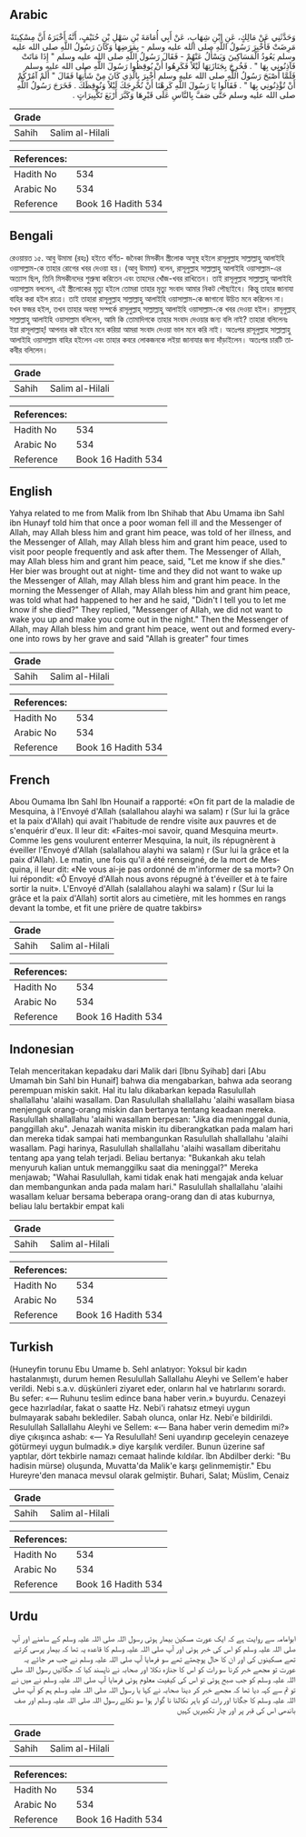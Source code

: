 ## Arabic


<div dir="rtl" lang="ar" style={{fontSize:'larger',backgroundColor:'#f8f9fa',padding:20}}>
وَحَدَّثَنِي عَنْ مَالِكٍ، عَنِ ابْنِ شِهَابٍ، عَنْ أَبِي أُمَامَةَ بْنِ سَهْلِ بْنِ حُنَيْفٍ، أَنَّهُ أَخْبَرَهُ أَنَّ مِسْكِينَةً مَرِضَتْ فَأُخْبِرَ رَسُولُ اللَّهِ صلى الله عليه وسلم - بِمَرَضِهَا وَكَانَ رَسُولُ اللَّهِ صلى الله عليه وسلم يَعُودُ الْمَسَاكِينَ وَيَسْأَلُ عَنْهُمْ - فَقَالَ رَسُولُ اللَّهِ صلى الله عليه وسلم ‏"‏ إِذَا مَاتَتْ فَآذِنُونِي بِهَا ‏"‏ ‏.‏ فَخُرِجَ بِجَنَازَتِهَا لَيْلاً فَكَرِهُوا أَنْ يُوقِظُوا رَسُولَ اللَّهِ صلى الله عليه وسلم فَلَمَّا أَصْبَحَ رَسُولُ اللَّهِ صلى الله عليه وسلم أُخْبِرَ بِالَّذِي كَانَ مِنْ شَأْنِهَا فَقَالَ ‏"‏ أَلَمْ آمُرْكُمْ أَنْ تُؤْذِنُونِي بِهَا ‏"‏ ‏.‏ فَقَالُوا يَا رَسُولَ اللَّهِ كَرِهْنَا أَنْ نُخْرِجَكَ لَيْلاً وَنُوقِظَكَ ‏.‏ فَخَرَجَ رَسُولُ اللَّهِ صلى الله عليه وسلم حَتَّى صَفَّ بِالنَّاسِ عَلَى قَبْرِهَا وَكَبَّرَ أَرْبَعَ تَكْبِيرَاتٍ ‏.‏
</div>
<div style={{backgroundColor:'#f8f9fa',padding:20, marginBottom: 10}}><table> <thead> <tr> <th>Grade</th> <th></th> </tr> </thead> <tbody> <tr><td>Sahih</td><td>Salim al-Hilali</td></tr></tbody></table><table> <thead> <tr> <th>References:</th> <th></th> </tr> </thead> <tbody><tr><td>Hadith No</td><td>534</td></tr><tr><td>Arabic No</td><td>534</td></tr><tr><td>Reference</td><td>Book 16 Hadith 534</td></tr></tbody></table></div>

## Bengali


<div dir="ltr" lang="bn" style={{fontSize:'larger',backgroundColor:'#f8f9fa',padding:20}}>
রেওয়ায়ত ১৫. আবু উমামা (রহঃ) হইতে বর্ণিত- জনৈকা মিসকীন স্ত্রীলোক অসুস্থ হইলে রাসূলুল্লাহ সাল্লাল্লাহু আলাইহি ওয়াসাল্লাম-কে তাহার রোগের খবর দেওয়া হয়। (আবু উমামা) বলেন, রাসূলুল্লাহ সাল্লাল্লাহু আলাইহি ওয়াসাল্লাম-এর অত্যাস ছিল, তিনি মিসকীনদের শুশ্ৰুষা করিতেন এবং তাহদের খোঁজ-খবর রাখিতেন। তাই রাসূলুল্লাহ সাল্লাল্লাহু আলাইহি ওয়াসাল্লাম বললেন, এই স্ত্রীলোকের মৃত্যু হইলে তোমরা তাহার মৃত্যু সংবাদ আমার নিকট পৌছাইবে। কিন্তু তাহার জানাযা বাহির করা হইল রাত্রে। তাই তাহারা রাসূলুল্লাহ সাল্লাল্লাহু আলাইহি ওয়াসাল্লাম-কে জাগানো উচিত মনে করিলেন না। যখন ফজর হইল, তখন তাহার অবস্থা সম্পর্কে রাসূলুল্লাহ্ সাল্লাল্লাহু আলাইহি ওয়াসাল্লাম-কে খবর দেওয়া হইল। রাসূলুল্লাহ্ সাল্লাল্লাহু আলাইহি ওয়াসাল্লাম বলিলেন, আমি কি তোমাদিগকে তাহার সংবাদ দেওয়ার জন্য বলি নাই? তাহারা বলিলেনঃ ইয়া রাসূলাল্লাহ্! আপনার কষ্ট হইবে মনে করিয়া আমরা সংবাদ দেওয়া ভাল মনে করি নাই। অতঃপর রাসূলুল্লাহ সাল্লাল্লাহু আলাইহি ওয়াসাল্লাম বাহির হইলেন এবং তাহার কবরে লোকজনকে লইয়া জানাযার জন্য দাঁড়াইলেন। অতঃপর চারটি তাকবীর বলিলেন।
</div>
<div style={{backgroundColor:'#f8f9fa',padding:20, marginBottom: 10}}><table> <thead> <tr> <th>Grade</th> <th></th> </tr> </thead> <tbody> <tr><td>Sahih</td><td>Salim al-Hilali</td></tr></tbody></table><table> <thead> <tr> <th>References:</th> <th></th> </tr> </thead> <tbody><tr><td>Hadith No</td><td>534</td></tr><tr><td>Arabic No</td><td>534</td></tr><tr><td>Reference</td><td>Book 16 Hadith 534</td></tr></tbody></table></div>

## English


<div dir="ltr" lang="en" style={{fontSize:'larger',backgroundColor:'#f8f9fa',padding:20}}>
Yahya related to me from Malik from Ibn Shihab that Abu Umama ibn Sahl ibn Hunayf told him that once a poor woman fell ill and the Messenger of Allah, may Allah bless him and grant him peace, was told of her illness, and the Messenger of Allah, may Allah bless him and grant him peace, used to visit poor people frequently and ask after them. The Messenger of Allah, may Allah bless him and grant him peace, said, "Let me know if she dies." Her bier was brought out at night- time and they did not want to wake up the Messenger of Allah, may Allah bless him and grant him peace. In the morning the Messenger of Allah, may Allah bless him and grant him peace, was told what had happened to her and he said, "Didn't I tell you to let me know if she died?" They replied, "Messenger of Allah, we did not want to wake you up and make you come out in the night." Then the Messenger of Allah, may Allah bless him and grant him peace, went out and formed everyone into rows by her grave and said "Allah is greater" four times
</div>
<div style={{backgroundColor:'#f8f9fa',padding:20, marginBottom: 10}}><table> <thead> <tr> <th>Grade</th> <th></th> </tr> </thead> <tbody> <tr><td>Sahih</td><td>Salim al-Hilali</td></tr></tbody></table><table> <thead> <tr> <th>References:</th> <th></th> </tr> </thead> <tbody><tr><td>Hadith No</td><td>534</td></tr><tr><td>Arabic No</td><td>534</td></tr><tr><td>Reference</td><td>Book 16 Hadith 534</td></tr></tbody></table></div>

## French


<div dir="ltr" lang="fr" style={{fontSize:'larger',backgroundColor:'#f8f9fa',padding:20}}>
Abou Oumama Ibn Sahl Ibn Hounaif a rapporté: «On fit part de la maladie de Mesquina, à l'Envoyé d'Allah (salallahou alayhi wa salam) r (Sur lui la grâce et la paix d'Allah) qui avait l'habitude de rendre visite aux pauvres et de s'enquérir d'eux. Il leur dit: «Faites-moi savoir, quand Mesquina meurt». Comme les gens voulurent enterrer Mesquina, la nuit, ils répugnèrent à éveiller l'Envoyé d'Allah (salallahou alayhi wa salam) r (Sur lui la grâce et la paix d'Allah). Le matin, une fois qu'il a été renseigné, de la mort de Mesquina, il leur dit: «Ne vous ai-je pas ordonné de m'informer de sa mort»? On lui répondit: «Ô Envoyé d'Allah nous avons répugné à t'éveiller et à te faire sortir la nuit». L'Envoyé d'Allah (salallahou alayhi wa salam) r (Sur lui la grâce et la paix d'Allah) sortit alors au cimetière, mit les hommes en rangs devant la tombe, et fit une prière de quatre takbirs»
</div>
<div style={{backgroundColor:'#f8f9fa',padding:20, marginBottom: 10}}><table> <thead> <tr> <th>Grade</th> <th></th> </tr> </thead> <tbody> <tr><td>Sahih</td><td>Salim al-Hilali</td></tr></tbody></table><table> <thead> <tr> <th>References:</th> <th></th> </tr> </thead> <tbody><tr><td>Hadith No</td><td>534</td></tr><tr><td>Arabic No</td><td>534</td></tr><tr><td>Reference</td><td>Book 16 Hadith 534</td></tr></tbody></table></div>

## Indonesian


<div dir="ltr" lang="id" style={{fontSize:'larger',backgroundColor:'#f8f9fa',padding:20}}>
Telah menceritakan kepadaku dari Malik dari [Ibnu Syihab] dari [Abu Umamah bin Sahl bin Hunaif] bahwa dia mengabarkan, bahwa ada seorang perempuan miskin sakit. Hal itu lalu dikabarkan kepada Rasulullah shallallahu 'alaihi wasallam. Dan Rasulullah shallallahu 'alaihi wasallam biasa menjenguk orang-orang miskin dan bertanya tentang keadaan mereka. Rasulullah shallallahu 'alaihi wasallam berpesan: "Jika dia meninggal dunia, panggillah aku". Jenazah wanita miskin itu diberangkatkan pada malam hari dan mereka tidak sampai hati membangunkan Rasulullah shallallahu 'alaihi wasallam. Pagi harinya, Rasulullah shallallahu 'alaihi wasallam diberitahu tentang apa yang telah terjadi. Beliau bertanya: "Bukankah aku telah menyuruh kalian untuk memanggilku saat dia meninggal?" Mereka menjawab; "Wahai Rasulullah, kami tidak enak hati mengajak anda keluar dan membangunkan anda pada malam hari." Rasulullah shallallahu 'alaihi wasallam keluar bersama beberapa orang-orang dan di atas kuburnya, beliau lalu bertakbir empat kali
</div>
<div style={{backgroundColor:'#f8f9fa',padding:20, marginBottom: 10}}><table> <thead> <tr> <th>Grade</th> <th></th> </tr> </thead> <tbody> <tr><td>Sahih</td><td>Salim al-Hilali</td></tr></tbody></table><table> <thead> <tr> <th>References:</th> <th></th> </tr> </thead> <tbody><tr><td>Hadith No</td><td>534</td></tr><tr><td>Arabic No</td><td>534</td></tr><tr><td>Reference</td><td>Book 16 Hadith 534</td></tr></tbody></table></div>

## Turkish


<div dir="ltr" lang="tr" style={{fontSize:'larger',backgroundColor:'#f8f9fa',padding:20}}>
(Huneyfin torunu Ebu Umame b. Sehl anlatıyor: Yoksul bir kadın hastalanmıştı, durum hemen Resulullah Sallallahu Aleyhi ve Sellem'e haber verildi. Nebi s.a.v. düşkünleri ziyaret eder, onların hal ve hatırlarını sorardı. Bu sefer: «— Ruhunu teslim edince bana haber verin.» buyurdu. Cenazeyi gece hazırladılar, fakat o saatte Hz. Nebi'i rahatsız etmeyi uygun bulmayarak sabahı beklediler. Sabah olunca, onlar Hz. Nebi'e bildirildi. Resulullah Sallallahu Aleyhi ve Sellem: «— Bana haber verin demedim mi?» diye çıkışınca ashab: «— Ya Resulullah! Seni uyandırıp geceleyin cenazeye götürmeyi uygun bulmadık.» diye karşılık verdiler. Bunun üzerine saf yaptılar, dört tekbirle namazı cemaat halinde kıldılar. îbn Abdilber derki: "Bu hadisin mürse) oluşunda, Muvatta'da Malik'e karşı gelinmemiştir." Ebu Hureyre'den manaca mevsul olarak gelmiştir. Buhari, Salat; Müslim, Cenaiz
</div>
<div style={{backgroundColor:'#f8f9fa',padding:20, marginBottom: 10}}><table> <thead> <tr> <th>Grade</th> <th></th> </tr> </thead> <tbody> <tr><td>Sahih</td><td>Salim al-Hilali</td></tr></tbody></table><table> <thead> <tr> <th>References:</th> <th></th> </tr> </thead> <tbody><tr><td>Hadith No</td><td>534</td></tr><tr><td>Arabic No</td><td>534</td></tr><tr><td>Reference</td><td>Book 16 Hadith 534</td></tr></tbody></table></div>

## Urdu


<div dir="rtl" lang="ur" style={{fontSize:'larger',backgroundColor:'#f8f9fa',padding:20}}>
ابوامامہ سے روایت ہے کہ ایک عورت مسکین بیمار ہوئی رسول اللہ صلی اللہ علیہ وسلم کے سامنے اور آپ صلی اللہ علیہ وسلم کو اس کی خبر ہوئی اور آپ صلی اللہ علیہ وسلم کا قاعدہ یہ تھا کہ بیمار پرسی کرتے تھے مسکینوں کی اور ان کا حال پوچھتے تھے سو فرمایا آپ صلی اللہ علیہ وسلم نے جب مر جائے یہ عورت تو مجھے خبر کرنا سو رات کو اس کا جنازہ نکلا اور صحابہ نے ناپسند کیا کہ جگائیں رسول اللہ صلی اللہ علیہ وسلم کو جب صبح ہوئی تو اس کی کیفیت معلوم ہوئی فرمایا آپ صلی اللہ علیہ وسلم نے میں نے تو تم سے کہہ دیا تھا کہ مجھے خبر کر دینا صحابہ نے کہا یا رسول اللہ صلی اللہ علیہ وسلم ہم کو آپ صلی اللہ علیہ وسلم کا جگانا اور رات کو باہر نکالنا نا گوار ہوا سو نکلے رسول اللہ صلی اللہ علیہ وسلم اور صف باندھی اس کی قبر پر اور چار تکبیریں کہیں
</div>
<div style={{backgroundColor:'#f8f9fa',padding:20, marginBottom: 10}}><table> <thead> <tr> <th>Grade</th> <th></th> </tr> </thead> <tbody> <tr><td>Sahih</td><td>Salim al-Hilali</td></tr></tbody></table><table> <thead> <tr> <th>References:</th> <th></th> </tr> </thead> <tbody><tr><td>Hadith No</td><td>534</td></tr><tr><td>Arabic No</td><td>534</td></tr><tr><td>Reference</td><td>Book 16 Hadith 534</td></tr></tbody></table></div>